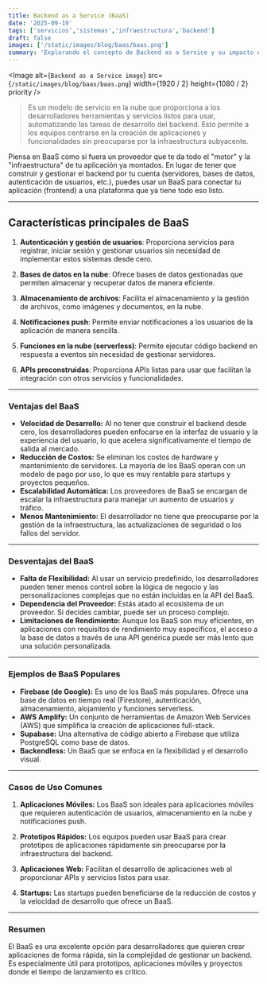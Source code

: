 ```yaml
---
title: Backend as a Service (BaaS)
date: '2025-09-19'
tags: ['servicios','sistemas','infraestructura','backend']
draft: false
images: ['/static/images/blog/baas/baas.png']
summary: 'Explorando el concepto de Backend as a Service y su impacto en el desarrollo de aplicaciones.'
---
```


<Image
  alt={`Backend as a Service image`}
  src={`/static/images/blog/baas/baas.png`}
  width={1920 / 2}
  height={1080 / 2}
  priority
/>

>Es un modelo de servicio en la nube que proporciona a los desarrolladores herramientas y servicios listos para usar, automatizando las tareas de desarrollo del backend. Esto permite a los equipos centrarse en la creación de aplicaciones y funcionalidades sin preocuparse por la infraestructura subyacente.

Piensa en BaaS como si fuera un proveedor que te da todo el "motor" y la "infraestructura" de tu aplicación ya montados. En lugar de tener que construir y gestionar el backend por tu cuenta (servidores, bases de datos, autenticación de usuarios, etc.), puedes usar un BaaS para conectar tu aplicación (frontend) a una plataforma que ya tiene todo eso listo.

---

## Características principales de BaaS

1. **Autenticación y gestión de usuarios**: Proporciona servicios para registrar, iniciar sesión y gestionar usuarios sin necesidad de implementar estos sistemas desde cero.

2. **Bases de datos en la nube**: Ofrece bases de datos gestionadas que permiten almacenar y recuperar datos de manera eficiente.

3. **Almacenamiento de archivos**: Facilita el almacenamiento y la gestión de archivos, como imágenes y documentos, en la nube.

4. **Notificaciones push**: Permite enviar notificaciones a los usuarios de la aplicación de manera sencilla.

5. **Funciones en la nube (serverless)**: Permite ejecutar código backend en respuesta a eventos sin necesidad de gestionar servidores.

6. **APIs preconstruidas**: Proporciona APIs listas para usar que facilitan la integración con otros servicios y funcionalidades.

---

### Ventajas del BaaS

* **Velocidad de Desarrollo:** Al no tener que construir el backend desde cero, los desarrolladores pueden enfocarse en la interfaz de usuario y la experiencia del usuario, lo que acelera significativamente el tiempo de salida al mercado.
* **Reducción de Costos:** Se eliminan los costos de hardware y mantenimiento de servidores. La mayoría de los BaaS operan con un modelo de pago por uso, lo que es muy rentable para startups y proyectos pequeños.
* **Escalabilidad Automática:** Los proveedores de BaaS se encargan de escalar la infraestructura para manejar un aumento de usuarios y tráfico.
* **Menos Mantenimiento:** El desarrollador no tiene que preocuparse por la gestión de la infraestructura, las actualizaciones de seguridad o los fallos del servidor.

---

### Desventajas del BaaS

* **Falta de Flexibilidad:** Al usar un servicio predefinido, los desarrolladores pueden tener menos control sobre la lógica de negocio y las personalizaciones complejas que no están incluidas en la API del BaaS.
* **Dependencia del Proveedor:** Estás atado al ecosistema de un proveedor. Si decides cambiar, puede ser un proceso complejo.
* **Limitaciones de Rendimiento:** Aunque los BaaS son muy eficientes, en aplicaciones con requisitos de rendimiento muy específicos, el acceso a la base de datos a través de una API genérica puede ser más lento que una solución personalizada.

---

### Ejemplos de BaaS Populares

* **Firebase (de Google):** Es uno de los BaaS más populares. Ofrece una base de datos en tiempo real (Firestore), autenticación, almacenamiento, alojamiento y funciones serverless.
* **AWS Amplify:** Un conjunto de herramientas de Amazon Web Services (AWS) que simplifica la creación de aplicaciones full-stack.
* **Supabase:** Una alternativa de código abierto a Firebase que utiliza PostgreSQL como base de datos.
* **Backendless:** Un BaaS que se enfoca en la flexibilidad y el desarrollo visual.

---

### Casos de Uso Comunes

1. **Aplicaciones Móviles:** Los BaaS son ideales para aplicaciones móviles que requieren autenticación de usuarios, almacenamiento en la nube y notificaciones push.

2. **Prototipos Rápidos:** Los equipos pueden usar BaaS para crear prototipos de aplicaciones rápidamente sin preocuparse por la infraestructura del backend.

3. **Aplicaciones Web:** Facilitan el desarrollo de aplicaciones web al proporcionar APIs y servicios listos para usar.

4. **Startups:** Las startups pueden beneficiarse de la reducción de costos y la velocidad de desarrollo que ofrece un BaaS.

---

### Resumen

El BaaS es una excelente opción para desarrolladores que quieren crear aplicaciones de forma rápida, sin la complejidad de gestionar un backend. Es especialmente útil para prototipos, aplicaciones móviles y proyectos donde el tiempo de lanzamiento es crítico.